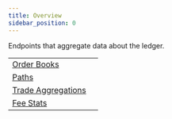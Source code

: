 ```yaml
---
title: Overview
sidebar_position: 0
---
```



Endpoints that aggregate data about the ledger.

<MethodTable title="Resource Types">

|                                                      |     |
| ---------------------------------------------------- | --- |
| [Order Books](./order-books/index.mdx)               |     |
| [Paths](./paths/index.mdx)                           |     |
| [Trade Aggregations](./trade-aggregations/index.mdx) |     |
| [Fee Stats](./fee-stats/index.mdx)                   |     |

</MethodTable>
